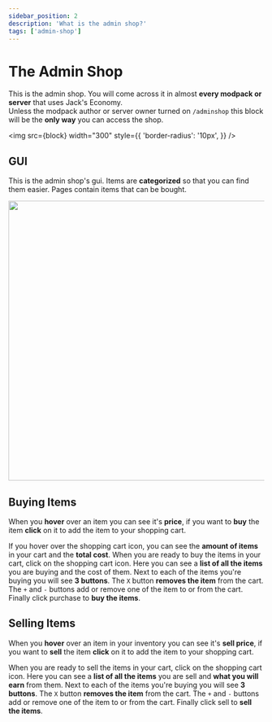 ```yaml
---
sidebar_position: 2
description: 'What is the admin shop?'
tags: ['admin-shop']
---
```



# The Admin Shop

This is the admin shop.
You will come across it in almost **every modpack or server** that uses Jack's Economy.\
Unless the modpack author or server owner turned on `/adminshop` this block will be the **only way** you can access the shop.

<img
	src={block}
	width="300"
	style={{
		'border-radius': '10px',
	}}
/>

## GUI

This is the admin shop's gui.
Items are **categorized** so that you can find them easier.
Pages contain items that can be bought.

<img
	src={gui1}
	width="550"
/>

## Buying Items

When you **hover** over an item you can see it's **price**, if you want to **buy** the item **click** on it to add the item to your shopping cart.

If you hover over the shopping cart icon, you can see the **amount of items** in your cart and the **total cost**.
When you are ready to buy the items in your cart, click on the shopping cart icon.
Here you can see a **list of all the items** you are buying and the cost of them.
Next to each of the items you're buying you will see **3 buttons**.
The `X` button **removes the item** from the cart.
The `+` and `-` buttons add or remove one of the item to or from the cart.
Finally click purchase to **buy the items**.

## Selling Items

When you **hover** over an item in your inventory you can see it's **sell price**, if you want to **sell** the item **click** on it to add the item to your shopping cart.

When you are ready to sell the items in your cart, click on the shopping cart icon.
Here you can see a **list of all the items** you are sell and **what you will earn** from them.
Next to each of the items you're buying you will see **3 buttons**.
The `X` button **removes the item** from the cart.
The `+` and `-` buttons add or remove one of the item to or from the cart.
Finally click sell to **sell the items**.
